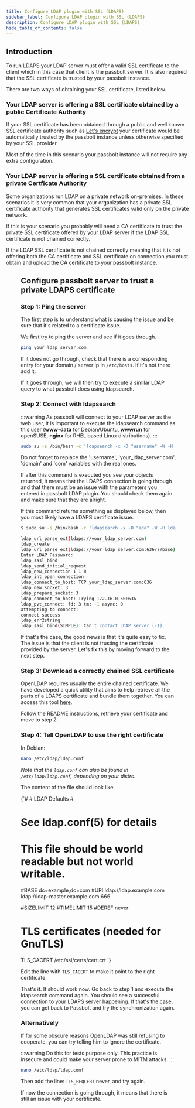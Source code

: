 ```yaml
---
title: Configure LDAP plugin with SSL (LDAPS)
sidebar_label: Configure LDAP plugin with SSL (LDAPS)
description: Configure LDAP plugin with SSL (LDAPS)
hide_table_of_contents: false
---
```



## Introduction

To run LDAPS your LDAP server must offer a valid SSL certificate to the client which in this case that client is the passbolt server. It is also required that the SSL certificate is trusted by your passbolt instance.

There are two ways of obtaining your SSL certificate, listed below.

### Your LDAP server is offering a SSL certificate obtained by a public Certificate Authority

If your SSL certificate has been obtained through a public and well known SSL certificate authority such as [Let's encrypt](https://letsencrypt.org/) your certificate would be automatically trusted by the passbolt instance unless otherwise specified by your SSL provider.

Most of the time in this scenario your passbolt instance will not require any extra configuration.

### Your LDAP server is offering a SSL certificate obtained from a private Certficate Authority

Some organizations run LDAP on a private network on-premises. In these scenarios it is very common that your organization has a private SSL certificate authority that generates SSL certificates valid only on the private network.

If this is your scenario you probably will need a CA certificate to trust the private SSL certificate offered by your LDAP server if the LDAP SSL certificate is not chained correctly.

If the LDAP SSL certificate is not chained correctly meaning that it is not offering both the CA certificate and SSL certificate on connection you must obtain and upload the CA certificate to your passbolt instance.

<Figure
  src="https://help.passbolt.com/assets/img/help/2020/01/AD_ldaps_ssl_certificate_error.png"
  alt="LDAP with ssl - certificate error message"
  caption="fig. LDAP with ssl - certificate error message"
/>

## Configure passbolt server to trust a private LDAPS certificate

### Step 1: Ping the server

The first step is to understand what is causing the issue and be sure that it's related to a certificate issue.

We first try to ping the server and see if it goes through.

```bash
ping your_ldap_server.com
```

If it does not go through, check that there is a corresponding entry for your domain / server ip in `/etc/hosts`. If it's not there add it.

If it goes through, we will then try to execute a similar LDAP query to what passbolt does using ldapsearch.

### Step 2: Connect with ldapsearch

:::warning
As passbolt will connect to your LDAP server as the web user, it is important to execute the ldapsearch command as this user (**www-data** for Debian/Ubuntu, **wwwrun** for openSUSE, **nginx** for RHEL based Linux distributions).
:::

```bash
sudo su -s /bin/bash -c 'ldapsearch -x -D "username" -W -H ldaps://your_ldap_server.com -b "dc=domain,dc=com" -d 9' www-data
```

Do not forget to replace the 'username', 'your_ldap_server.com', 'domain' and 'com' variables with the real ones.

If after this command is executed you see your objects returned, it means that the LDAPS connection is going through and that there must be an issue with the parameters you entered in passbolt LDAP plugin. You should check them again and make sure that they are alright.

If this command returns something as displayed below, then you most likely have a LDAPS certificate issue.

```bash
$ sudo su -s /bin/bash -c 'ldapsearch -x -D "ada" -W -H ldaps://your_ldap_server.com -b "dc=passbolt,dc=local" -d 9' www-data

ldap_url_parse_ext(ldaps://your_ldap_server.com)
ldap_create
ldap_url_parse_ext(ldaps://your_ldap_server.com:636/??base)
Enter LDAP Password:
ldap_sasl_bind
ldap_send_initial_request
ldap_new_connection 1 1 0
ldap_int_open_connection
ldap_connect_to_host: TCP your_ldap_server.com:636
ldap_new_socket: 3
ldap_prepare_socket: 3
ldap_connect_to_host: Trying 172.16.0.50:636
ldap_pvt_connect: fd: 3 tm: -1 async: 0
attempting to connect:
connect success
ldap_err2string
ldap_sasl_bind(SIMPLE): Can't contact LDAP server (-1)
```

If that's the case, the good news is that it's quite easy to fix. The issue is that the client is not trusting the certificate provided by the server. Let's fix this by moving forward to the next step.

### Step 3: Download a correctly chained SSL certificate

OpenLDAP requires usually the entire chained certificate. We have developed a quick utility that aims to help retrieve all the parts of a LDAPS certificate and bundle them together. You can access this tool [here](https://github.com/passbolt/ldaps_cert_util).

Follow the README instructions, retrieve your certificate and move to step 2.

### Step 4: Tell OpenLDAP to use the right certificate

In Debian:

```bash
nano /etc/ldap/ldap.conf
```

_Note that the `ldap.conf` can also be found in `/etc/ldap/ldap.conf`, depending on your distro._

The content of the file should look like:

<CodeBlock>
{`#
# LDAP Defaults
#

# See ldap.conf(5) for details
# This file should be world readable but not world writable.

#BASE   dc=example,dc=com
#URI    ldap://ldap.example.com ldap://ldap-master.example.com:666

#SIZELIMIT      12
#TIMELIMIT      15
#DEREF          never

# TLS certificates (needed for GnuTLS)
TLS_CACERT      /etc/ssl/certs/cert.crt
`}
</CodeBlock>

Edit the line with `TLS_CACERT` to make it point to the right certificate.

That's it. It should work now. Go back to step 1 and execute the ldapsearch command again. You should see a successful connection to your LDAPS server happening. If that's the case, you can get back to Passbolt and try the synchronization again.

### Alternatively

If for some obscure reasons OpenLDAP was still refusing to cooperate, you can try telling him to ignore the certificate.

:::warning
Do this for tests purpose only. This practice is insecure and could make your server prone to MITM attacks.
:::

```bash
nano /etc/ldap/ldap.conf
```

Then add the line: `TLS_REQCERT` never, and try again.

If now the connection is going through, it means that there is still an issue with your certificate.
